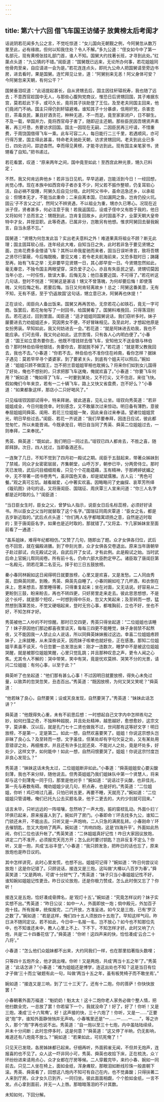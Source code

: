 ```yaml
---
---
---
```

title: 第六十六回 借飞车国王访储子 放黄榜太后考闺才
---



话说阴若花闻多九公之言，不觉吃惊道：“女儿国向无朝觐之例，今阿舅忽从数万里至此，必有缘故。但何以知我住处？令人不解。”多九公道：“侄女如今中了第一名部元，现有黄榜张挂礼部门首，谁人不知。国舅大约找著长班，才寻到此处。”红蕖点头道：“九公猜的不错。”闺臣道：“国舅既已远来，无论所办何事，若花姐姐同他骨肉至亲，自应请进一会为是。”若花连连点头，即托九公命人把国舅请至旁边书房，进去看时，果是国舅。连忙拜见让坐，道：“阿舅别来无恙！阿父身体可安？今阿舅忽来天朝，有何公干？”

国舅垂泪叹道：“此话提起甚长，自从贤甥去后，国主因往轩辕祝寿，我也随了远去；不意西官趁国中无人，与那些心腹狗党商议，惟恐日后贤甥回国，其子难据东宫，莫若趁此下手，或可久长，竟将其子扶助登了王位。及至老夫同国主回来，他们竟闭门不纳。国主只得仍到轩辕避难。谁知其子十分暴虐，信用奸党，杀害忠巨，茶毒良民，兼且好酒贪花，种种无道，不一而足。竟至家家闭户，日不聊生。不及一载，举国并力，竟将西官母子害了，随即迎主还朝。那些臣民因吾甥贤声素著，再三吁恳，务要访求回国。国主一因现在无嗣，二因臣民再三吁请，不惜重费，于周饶国借得飞车一乘。此车可容二人，每日能行二三千里，若遇顺风，亦可行得万里，国主得此甚喜，特命老夫驰赴天朝，访求贤甥回同。老夫到此业已多日，四处访问，踪迹杳然。幸而得见黄榜，才能寻访到此。现有国主亲笔家书，贤甥看了自知。”把书递过。

若花看罢，叹道：“原来两年之间，国中竟至如此！至西宫此种光景，甥久已料定；

不然，我又何肯远奔他乡！若非当日见机，早早逃避，岂能活到今日！一经回想，尚觉心悸。现在本族中如西宫母子者亦复不少，阿父若不振作整顿，仍复耳软心活，自必祸不旋踵，阿舅久后自见分晓。此时阿父书中，虽命迅急还乡，以承祖业：但甥本无才，不能当此重命；二来自离本国，已如漏网之鱼，岂肯仍投火坑。固云‘子不言父之过’，然阿父不辨贤遇，不以祖业为重，甥亦久已寒心。况现在近派子侄，贤者甚多，何必注意于我！若我返国后，设或子侄中又有胜于我的，他日又将如何？总而言之：甥既到此，岂肯复回故乡。此时固虽不才，业蒙天朝大皇帝特中才女，并授显职。此等奇遇，已属非分，岂敢另有他想。惟求阿舅回去替我婉言，自当永感不忘。”

国舅道：“贤甥为何忽发此旨？实出老夫意料之外！难道果真将祖业不顾？断无此理；国主固耳软心括，连年经此大难，自知当日之失，此时若非急于要见贤甥之面，岂肯花费多金借请飞车？其所以命我星驰而来者，固当日误听谗言，致将吾甥之贤尽行蒙蔽，今后悔既晚，要见又难；若令老夫航海前来，又恐多耽时日；踌躇至再，始有飞车之举：无非要早见贤甥一日，其心即早安一日。今贤甥忽然如此，毫无眷恋，不独令国主两眼望穿，深负爱子之心，亦且有失臣民之望。贤甥切莫因当年小忿，一时任性，致误大事，后悔无及；他日虽要近国，不可得了。”若花听这几句话，登时不悦道：“阿舅这是甚话！甥又不曾落魄，为何却要后悔！即使落魄，又何后悔之有。若要后悔。当日又何肯轻离故乡！总之：阿舅这番美意，无有不知，无有不感，至于‘仍返故国’这句话，甥立意已决，阿舅再也休提！”

正在谈论，闺臣向人备出饭来。国舅又再再苦劝，无奈若花心如铁石，竟无一字可商。饭罢后，若花匆匆写了一封回书，给国舅看了。国舅料难挽回，只得落泪别去。若花送过，回到里面。闺臣道：“适才姐姐同国舅说话，我们窃听多时。妹子屡要进去力劝姐姐还乡，究因男女不便，不好冒昧相见。及至此时，才想起他原是女扮男装。早知如此，我又何妨进去一会。”若花道：“就是阿妹进去劝我，我也不能应承。们可去得，我又何必如此。这宗苦情，只有各人心内明白便了。”小春道：“国王如立意务要你去，他既不惜钱财去借飞车，安知他又不送金银与林伯伯？那时林伯伯得他银钱，务要你去，那就脱不掉了。”若花道：“就是寄父教我回去，我也不去。”小春道：“你若不去，林伯伯也不准你住在岭南，看你怎样？据妹子遇见：莫若早早寻个婆婆家，到了要紧关头，到底有个姐夫可以照应。”婉如道：“姐姐只顾不做国王，岂不把兰音姐姐宰相也耽搁么？将来你们如到女儿国得了好处，俺也不想别的，只求把那飞车送俺，俺就欢喜了。”小春道：“你要飞车何用？”婉如道：“俺如得了飞车，一时要到某处，又不打尖，又不住店，来往飞快。假如俺们今年来京，若有一二十辆飞车，路上又快又省盘费，岂不好么？”小春道：“如果都象这样，那店小二只好喝风了。”

只见缁瑶钗因部试得中，特来拜谢。彼此道喜，见礼让坐。瑶钗向秀英道：“若非姐姐成全，今日何能侥幸。时刻感念，又不敢屡次过来惊动。明日备有薄酌，意彼奉屈姐姐同舜英、闺用、若花三位姐姐一聚，因此亲自过来奉请。望诸位姐姐赏光，明日早些过去。”闺臣、若花一齐说道：“我们早要奉拜，因连日应试，彼此都觉匆忙，所以未能晋谒。今既承宠召，明日自当同了秀英、舜英二位姐姐过去，一则奉拜，二来奉扰。”

秀英、舜英道：“既如此，我们明日一同过去。”瑶钗已四人都肯去，不胜之喜，随即拜辞。次日，四人扰过，当即备酒还东。

一连聚了几日，不知不觉到了四月初一殿试之期。闺臣于五鼓起来，带著众姊妹到了禁城，同众才女密密层层，齐集朝堂，山呼万岁，朝参已毕，分两旁侍立。那时天已发晓，武后闪目细细观看，只见个个花能蕴藉，玉有精神，于那娉婷妩媚之中，无不带著一团书卷秀气，虽非国色天香，却是斌斌儒雅。古人云：“秀色可餐。”观之真可忘饥。越看越爱，心中著实欢喜。因略略问了史幽探、哀萃芳所绎《璇玑图》诗句的话，又将唐闺臣、国瑞征、周庆覃三人宣来问道：“你三人名字都是近时取的么？”闺臣道：

“当日臣女生时，臣女之父，曾梦仙人指示，说臣女日后名标蕊榜，必须好好读书。所以臣女之父当时就替取了这个名字。”国瑞征同周庆覃道：“臣女之名，都是去岁新近取的。”武后点点头道：“你们两人名字都暗寓颂扬之意，自然是近时取的；至于唐闺臣名字，如果也是近时取的，那就错了。”又将孟、卞几家姊妹宣至面前看了一通道：

“虽系姐妹，难得年纪都相仿。”又赞了几句，随即出了题。众才女俱各归位，武后也不回宫，就在偏殿进膳。到了申刻光景，众才女俱各交卷退出。原来当年唐朝举子赴过部试，向无殿试之说，自武后开了女试，才有此例。此是殿试之始。当时武后命上官婉儿帮同阅卷。所有前十名，仍命六部大臣酌定甲乙。诸臣取了唐闺巨第一名殿元，阴若花第二名亚元。择于初三日五鼓放榜。

秦小春同林婉如这日闻得明日就要放榜，心里又是欢喜，又是发愁。二人同由秀英，田舜英同房。到晚，秀英、舜英先自睡了。小春同婉如吃了几杯酒，和衣倒在床上，思来想去，那里睡得著，只得重复起来；坐在对面，又无话说。好容易从二更盼到三鼓，盼来盼去，再也不转四更，只好房里走来走去。彼此思思想想，不是这个长吁，就是那个短叹，一时想到得中乐处，忽又大笑起来；及至转而一想，猛然想到落第苦处，不觉又硬咽起来，登时无穷心事，都堆胸前，立也不好，坐也不好，不知怎样才好。

秀英被他二人吵的不时惊醒。那时已交四更，秀英只得坐起道：“二位姐姐也该睡了！妹子原因他们那边都喜夜里谈天，每每三四更不能睡觉，妹子身弱禁不起熬夜，又不能因我一人禁止众人说话，所以同舜英妹妹搬过这边。幸喜二位姐姐疼顾妹子，上床就睡，从未深夜谈天，因而妹子咳嗽也就好些，正在感激。那知二位姐姐平素虽不谈天，今日忽要一总发泄出来：刚才一连数次，睡梦中不是被这位姐姐哭醒，就是被那位姐姐笑醒，心里只觉乱跳；并且那种叹息之声，更令人闻之心焦。尤其令人不解的：哭中带笑，笑中有哭，竟是忧欢莫辨、哭笑不分的光景，请问二位姐姐：有何心事，以至于此？”

舜英听了也坐起道：“他们那有甚么心事！不过因明日就要放榜，得失心未免过量，以致弄的忽哭忽笑，丑态百出。”秀英道：“既因放榜，为何又哭又笑呢？”舜英道：

“他若昧了良心，自然要笑；设或天良发现，自然要哭了。”秀英道：“妹妹此话怎讲？”

舜英道：“他既得失心重，未有不前思后想：一时想起自己文字内中怎样练句之妙，如何扫藻之奇，不独种种超脱，并且处处精神，越思越好，愈想愈妙，这宗文字，莫讲秦、汉以后，就是孔门七十二贤也做我不过，世间那有这等好文字！明日放榜，不是第一，定是第二。如此一想，自然欢喜要笑了。姐姐！你说这宗想头岂非昧了良心么？及至转而一想，文字虽佳，但某处却有字句欠妥之处，又有某处用意错谬之处，再细推求，并且还有许多比屁还臭、不能对人之处，竟是坏处多，好处少，这样文字，如何能中！如此一想，自然闷恨要哭了。姐姐！你说这宗忖度岂非良心发现么？”

秀英道：“妹妹这话未免太过，二位姐姐断非如此。”小春道：“舜英姐姐安心要尖酸刻薄，我也不来分辩，随他说去。但秀英姐姐乃我们姐妹队中第一个贤慧人，将来却与这个刻薄鬼一同于归，那里是他对手！”婉如道：“说话过于尖酸，也非佳兆，第一先与寿数有碍。俺劝姐姐少说几句，积点寿，也是好的。”秀英道：“二位姐姐，你听！鸡已啼过几遍，只怕已转五更，再要不睡，天就亮了。”婉如道：”二位姐姐只管请睡。俺们已托九公去买题名录，他于二更去的，大约少刻就可回来。”

话言未毕，只听远远的一阵喧嚷，忽然响了一声大炮，振的窗棂乱动。外面仆妇丫环俱已起来，原来报喜人到了。婉如开了房门。小春即命丫环去找多九公，谁知二门锁还未开，不能出去。只听又是一声炮响，二人只急的满房乱转。小春刚命丫环去催钥匙，忽又大炮响了两声。婉如道：“共响四炮，这是‘四海升平’。外面如此热闹，你们二位也该升帐了。”秀英笑道：“二休姐姐真好记性！咋日大家因议放炮，讲定二门不准开，必须报完天亮方开；怎么此时要讨钥匙？岂非反复不定么？你听，又是一炮，共成‘五谷丰登’。”小春道：“我只顾发急，把昨日的话也忘了，原来放炮也是昨日议的。

其中怎样讲究，此时心里发慌，也想不出。姐姐可记得？”婉如道：“昨日何尝议论放炮！这是你记错了。只顾说话，接连又是三炮，这叫做‘大椿以八百岁为春’。”舜英笑道：“又是两响，可谓‘十分财气’了。”秀英道：“妹子只当小春姐姐记性不好，谁知婉如姐姐记性更丑。昨日议论放炮，还是你极力赞成，怎么此时倒又忘了？你听！

接连又是五炮，恰好凑成骨牌名，是‘观灯十五’。”婉如道：“究竟怎样议的？妹子实实想不出。”秀英道：“昨日公议：如中一人，外面即放一炮；倘中殿元，外加百子炮十挂。所有报单，统俟报完，二门开放，方准呈进。如今又是三炮，已有‘罗汉之数’了。”婉如道：“若是这样，俺们四十五人须放四十五炮了。早知这样气闷，昨日决不随同定议。若不如此，今日中一名报一名，岂不放心？如今也不知那位先中，也不知谁还未中，教人心里上不上、下不下，不知怎样才好。此时又响了六炮，共是‘二十四番花信’了。”舜英道：“你听！这四声来的快，恰恰凑成‘云合二十八将’。”

小春道：“怎么他们众姐妹都不出来，大约同我们一样，也在那里掐著指头数哩；

只等四十五炮齐全，他才跳出哩。你听！又是两炮，共成‘两当十五之年’了。”秀英道：“此话怎讲？”小春道：“难为姐姐还是博学，连这出处也不知？这是当日有位才子做‘三十而立’破题有此一句，叫做‘两当十五之年，虽有板凳椅子而不敢坐焉’。”

婉如道：“接连又是三响，到了‘三十三天’了。还有十二炮，你的菩萨！你快快放罢！”

小春朝著外面万福道：“魁奶奶！魁太太！这十二炮你老人家务必做个整人情，把他扫数全完，一总放了罢！你若留下一个，我就没命了！好了，好了！你听！又是三炮，凑成‘三十六鸳鸯’。好！这声接的快，三十六炮了！你听，又是一……”正要说“炮”字，谁知外面静悄悄并无声响。小春嘴里还是“一……一……一……”，等之许久，那个“炮”字再也说不出。秀英道：“自一炮以至三十七炮，内中虽陆陆续续，并未十分间断；此时忽停多时，这是何意？”舜英道：“这又停了半晌，仍无影响，难道还有八炮竟不放么？”婉如道：“若果如此，可坑死俺了！”

只见天已发晓，各房姊妹都已起来。仔细再听，外面鸦雀无闻，不但并无炮声，连报喜的也不见了。众人这一吓非同小可，秀英、舜英也收拾下床，正在梳洗，众丫环纷纷进来请用点心，众才女都在厅房等候。二人穿戴完毕，来约小春、婉如一同前去。只见二人坐在椅上，面如金纸，浑身瘫软，那眼泪如断线珍珠一般直朝下滚。秀英、舜英看了，回想这八炮内不知可有自己在内，也不觉鼻酸；只得扶著二人来到厅房。众才女久已到齐，一同归坐。彼此面面相觑，个个脸如金纸，一言不发。点心拿到面前，并无一人上唇。那暗暗落泪的不计其数。

未知如何，下回分解。